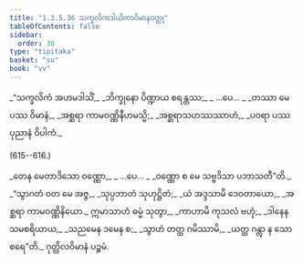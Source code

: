 ```yaml
---
title: "1.3.5.36 သက္ခလိကဒါယိကာဝိမာနဝတ္ထု"
tableOfContents: false
sidebar:
  order: 30
type: "tipitaka"
basket: "su"
book: "vv"
---
```



<DynamicBreadcrumb />

<Division number="613" book="vv">

<Paragraph number="452" type="verses" book="vv">
_“သက္ခလိကံ အဟမဒါသိံ,_  
_ဘိက္ခုနော ပိဏ္ဍာယ စရန္တဿ;_  
_ …ပေ… _  

</Paragraph>

</Division>
<Division number="614" book="vv">

<Paragraph number="453" type="verses" book="vv">
_တဿာ မေ ပဿ ဝိမာနံ,_  
_အစ္ဆရာ ကာမဝဏ္ဏိနီဟမသ္မိ;_  
_အစ္ဆရာသဟဿဿာဟံ,_  
_ပဝရာ ပဿ ပုညာနံ ဝိပါကံ._  


(615--616.)
</Paragraph>

<Paragraph number="454" type="verses" book="vv">
_တေန မေတာဒိသော ဝဏ္ဏော,_  
_ …ပေ… _  
_ဝဏ္ဏော စ မေ သဗ္ဗဒိသာ ပဘာသတီ”တိ._  

</Paragraph>

</Division>
<Division number="617" book="vv">

<Paragraph number="455" type="verses" book="vv">
_“သွာဂတံ ဝတ မေ အဇ္ဇ,_  
_သုပ္ပဘာတံ သုဟုဋ္ဌိတံ;_  
_ယံ အဒ္ဒသာမိ ဒေဝတာယော,_  
_အစ္ဆရာ ကာမဝဏ္ဏိနိယော._  

</Paragraph>

</Division>
<Division number="618" book="vv">

<Paragraph number="456" type="verses" book="vv">
ဣမာသာဟံ ဓမ္မံ သုတွာ,_  
_ကာဟာမိ ကုသလံ ဗဟုံ;_  
_ဒါနေန သမစရိယာယ,_  
_သညမေန ဒမေန စ;_  
_သွာဟံ တတ္ထ ဂမိဿာမိ,_  
_ယတ္ထ ဂန္တွာ န သောစရေ”တိ._  


</Paragraph>
</Division>

<Paragraph number="457" type="center" book="vv">
ဂုတ္တိလဝိမာနံ ပဉ္စမံ.
</Paragraph>